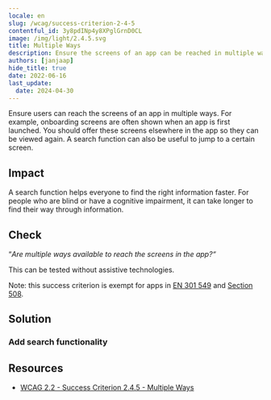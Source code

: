 ```yaml
---
locale: en
slug: /wcag/success-criterion-2-4-5
contentful_id: 3y8pdINp4y8XPglGrnD0CL
image: /img/light/2.4.5.svg
title: Multiple Ways
description: Ensure the screens of an app can be reached in multiple ways.
authors: [janjaap]
hide_title: true
date: 2022-06-16
last_update:
  date: 2024-04-30
---
```


<Hero
  title="Multiple Ways"
  imageSrc="/img/light/2.4.5.svg"
  alt="WCAG 2.4.5 - Logo"
  prefix="Success Criterion 2.4.5"
  suffix="Level AA"
/>

Ensure users can reach the screens of an app in multiple ways. For example, onboarding screens are often shown when an app is first launched. You should offer these screens elsewhere in the app so they can be viewed again. A search function can also be useful to jump to a certain screen.

## Impact

A search function helps everyone to find the right information faster. For people who are blind or have a cognitive impairment, it can take longer to find their way through information.

## Check

“*Are multiple ways available to reach the screens in the app?“*

This can be tested without assistive technologies.

Note: this success criterion is exempt for apps in [EN 301 549](/en/guidelines/en-301-549) and [Section 508](/en/guidelines/section-508).

## Solution

### Add search functionality

<CodeSample id="screen-search" locale="en"/>

## Resources

- [WCAG 2.2 - Success Criterion 2.4.5 - Multiple Ways](https://www.w3.org/TR/WCAG22/#multiple-ways)
